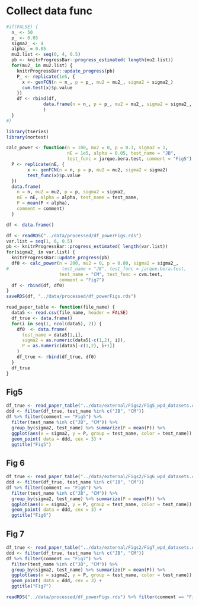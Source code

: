 

# Collect data func

```r
#if(FALSE) {
  n_ <- 50
  p_ <- 0.05
  sigma2_ <- 4
  alpha_ = 0.05
  mu2.list <- seq(0, 4, 0.5)
  pb <- knitrProgressBar::progress_estimated( length(mu2.list))
  for(mu2_ in mu2.list) {
    knitrProgressBar::update_progress(pb)
    P_ <- replicate(1e5, {
      x <- genFCN(n = n_, p = p_, mu2 = mu2_, sigma2 = sigma2_)
      cvm.test(x)$p.value
    })
    df <- rbind(df,
              data.frame(n = n_, p = p_, mu2 = mu2_, sigma2 = sigma2_, alpha = alpha_, P = mean(P_ < alpha_), test = "CM")
              )
  }
#}
```

```r
library(tseries)
library(nortest)
```


```r
calc_power <- function(n = 100, mu2 = 0, p = 0.1, sigma2 = 1,
                       nE = 1e5, alpha = 0.05, test_name = "JB", 
                       test_func = jarque.bera.test, comment = "Fig5") {
  P <- replicate(nE, {
        x <- genFCN(n = n, p = p, mu2 = mu2, sigma2 = sigma2)
        test_func(x)$p.value
  })
  data.frame(
    n = n, mu2 = mu2, p = p, sigma2 = sigma2, 
    nE = nE, alpha = alpha, test_name = test_name,
    P = mean(P < alpha),
    comment = comment)
  }
```

```r
df <- data.frame()
```



```r
df <- readRDS("../data/processed/df_powerFigs.rds")
var.list = seq(1, 6, 0.5) 
pb <- knitrProgressBar::progress_estimated( length(var.list))
for(sigma2_ in var.list) {
  knitrProgressBar::update_progress(pb)
  df0 <- calc_power(n = 200, mu2 = 0, p = 0.80, sigma2 = sigma2_, 
#                    test_name = "JB", test_func = jarque.bera.test,
                    test_name = "CM", test_func = cvm.test,
                    comment = "Fig7")
  df <- rbind(df, df0)
}
saveRDS(df, "../data/processed/df_powerFigs.rds")
```

```r
read_paper_table <- function(file_name) {
  data5 <- read.csv(file_name, header = FALSE)
  df_true <- data.frame()
  for(i in seq(1, ncol(data5), 2)) {
    df0  <- data.frame(
      test_name = data5[1,i], 
      sigma2 = as.numeric(data5[-c(1,2), i]),
      P = as.numeric(data5[-c(1,2), i+1])
    )
    df_true <- rbind(df_true, df0)
  }
  df_true
}
```

## Fig5 

```r
df_true <- read_paper_table("../data/external/Figs2/Fig5_wpd_datasets.csv")
ddd <- filter(df_true, test_name %in% c("JB", "CM"))
df %>% filter(comment == "Fig5") %>% 
  filter(test_name %in% c("JB", "CM")) %>% 
  group_by(sigma2, test_name) %>% summarize(P = mean(P)) %>% 
  ggplot(aes(x = sigma2, y = P, group = test_name, color = test_name)) + geom_line() +
  geom_point( data = ddd, cex = 3) + 
  ggtitle("Fig5")
```

## Fig 6

```r
df_true <- read_paper_table("../data/external/Figs2/Fig6_wpd_datasets.csv")
ddd <- filter(df_true, test_name %in% c("JB", "CM"))
df %>% filter(comment == "Fig6") %>% 
  filter(test_name %in% c("JB", "CM")) %>% 
  group_by(sigma2, test_name) %>% summarize(P = mean(P)) %>% 
  ggplot(aes(x = sigma2, y = P, group = test_name, color = test_name)) + geom_line() +
  geom_point( data = ddd, cex = 3) + 
  ggtitle("Fig6")
```
## Fig 7

```r
df_true <- read_paper_table("../data/external/Figs2/Fig7_wpd_datasets.csv")
ddd <- filter(df_true, test_name %in% c("JB", "CM"))
df %>% filter(comment == "Fig7") %>% 
  filter(test_name %in% c("JB", "CM")) %>% 
  group_by(sigma2, test_name) %>% summarize(P = mean(P)) %>% 
  ggplot(aes(x = sigma2, y = P, group = test_name, color = test_name)) + geom_line() +
  geom_point( data = ddd, cex = 3) + 
  ggtitle("Fig7")
```
```r
readRDS("../data/processed/df_powerFigs.rds") %>% filter(comment == "Fig7") %>% pull(test_name) %>% unique
```

```r

```

